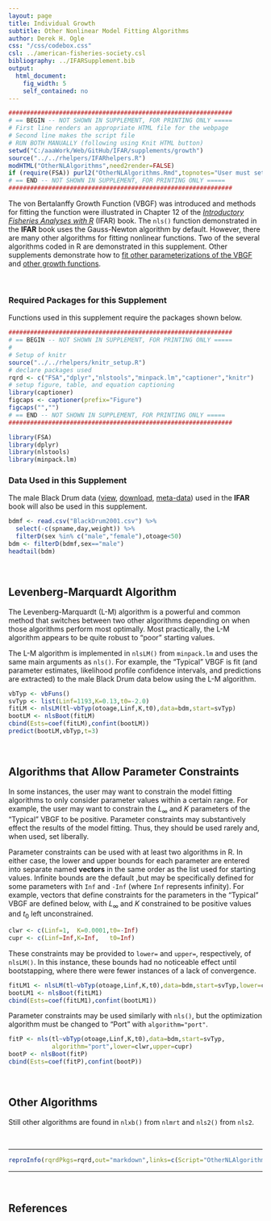 ```yaml
---
layout: page
title: Individual Growth
subtitle: Other Nonlinear Model Fitting Algorithms
author: Derek H. Ogle
css: "/css/codebox.css"
csl: ../american-fisheries-society.csl
bibliography: ../IFARSupplement.bib
output: 
  html_document: 
    fig_width: 5
    self_contained: no
---
```

```r
##############################################################
# == BEGIN -- NOT SHOWN IN SUPPLEMENT, FOR PRINTING ONLY =====
# First line renders an appropriate HTML file for the webpage
# Second line makes the script file
# RUN BOTH MANUALLY (following using Knit HTML button)
setwd("C:/aaaWork/Web/GitHub/IFAR/supplements/growth")
source("../../rhelpers/IFARhelpers.R")
modHTML("OtherNLAlgorithms",need2render=FALSE)
if (require(FSA)) purl2("OtherNLAlgorithms.Rmd",topnotes="User must set working directory appropriately.")
# == END -- NOT SHOWN IN SUPPLEMENT, FOR PRINTING ONLY =====
##############################################################
```

The von Bertalanffy Growth Function (VBGF) was introduced and methods for fitting the function were illustrated in Chapter 12 of the [*Introductory Fisheries Analyses with R*](http://derekogle.com/IFAR/) (IFAR) book.  The `nls()` function demonstrated in the **IFAR** book uses the Gauss-Newton algorithm by default.  However, there are many other algorithms for fitting nonlinear functions.  Two of the several algorithms coded in R are demonstrated in this supplement.  Other supplements demonstrate how to [fit other parameterizations of the VBGF](OtherVBGFParams.html) and [other growth functions](OtherGrowthFuns.html).

\ 

### Required Packages for this Supplement
Functions used in this supplement require the packages shown below.

```r
##############################################################
# == BEGIN -- NOT SHOWN IN SUPPLEMENT, FOR PRINTING ONLY =====
# 
# Setup of knitr
source("../../rhelpers/knitr_setup.R")
# declare packages used
rqrd <- c("FSA","dplyr","nlstools","minpack.lm","captioner","knitr")
# setup figure, table, and equation captioning
library(captioner)
figcaps <- captioner(prefix="Figure")
figcaps("","")
# == END -- NOT SHOWN IN SUPPLEMENT, FOR PRINTING ONLY =====
##############################################################
```
```r
library(FSA)
library(dplyr)
library(nlstools)
library(minpack.lm)
```

### Data Used in this Supplement
  
The male Black Drum data ([view](https://github.com/droglenc/FSAdata/blob/master/data-raw/BlackDrum2001.csv), [download](https://raw.githubusercontent.com/droglenc/FSAdata/master/data-raw/BlackDrum2001.csv), [meta-data](http://derekogle.com/fishR/data/data-html/BlackDrum2001.html)) used in the **IFAR** book will also be used in this supplement.
```r
bdmf <- read.csv("BlackDrum2001.csv") %>%
  select(-c(spname,day,weight)) %>%
  filterD(sex %in% c("male","female"),otoage<50)
bdm <- filterD(bdmf,sex=="male")
headtail(bdm)
```

\ 

## Levenberg-Marquardt Algorithm

The Levenberg-Marquardt (L-M) algorithm is a powerful and common method that switches between two other algorithms depending on when those algorithms perform most optimally.  Most practically, the L-M algorithm appears to be quite robust to "poor" starting values.

The L-M algorithm is implemented in `nlsLM()` from `minpack.lm` and uses the same main arguments as `nls()`.  For example, the "Typical" VBGF is fit (and parameter estimates, likelihood profile confidence intervals, and predictions are extracted) to the male Black Drum data below using the L-M algorithm.

```r
vbTyp <- vbFuns()
svTyp <- list(Linf=1193,K=0.13,t0=-2.0)
fitLM <- nlsLM(tl~vbTyp(otoage,Linf,K,t0),data=bdm,start=svTyp)
bootLM <- nlsBoot(fitLM)
cbind(Ests=coef(fitLM),confint(bootLM))
predict(bootLM,vbTyp,t=3)
```

\ 

## Algorithms that Allow Parameter Constraints

In some instances, the user may want to constrain the model fitting algorithms to only consider parameter values within a certain range.  For example, the user may want to constrain the $L_{\infty}$ and $K$ parameters of the "Typical" VBGF to be positive.  Parameter constraints may substantively effect the results of the model fitting.  Thus, they should be used rarely and, when used, set liberally.

Parameter constraints can be used with at least two algorithms in R.  In either case, the lower and upper bounds for each parameter are entered into separate named **vectors** in the same order as the list used for starting values.  Infinite bounds are the default ,but may be specifically defined for some parameters with `Inf` and `-Inf` (where `Inf` represents infinity).  For example, vectors that define constraints for the parameters in the "Typical" VBGF are defined below, with $L_\infty$ and $K$ constrained to be positive values and $t_{0}$ left unconstrained.
```r
clwr <- c(Linf=1,  K=0.0001,t0=-Inf)
cupr <- c(Linf=Inf,K=Inf,   t0=Inf)
```

These constraints may be provided to `lower=` and `upper=`, respectively, of `nlsLM()`.  In this instance, these bounds had no noticeable effect until bootstapping, where there were fewer instances of a lack of convergence.
```r
fitLM1 <- nlsLM(tl~vbTyp(otoage,Linf,K,t0),data=bdm,start=svTyp,lower=clwr,upper=cupr)
bootLM1 <- nlsBoot(fitLM1)
cbind(Ests=coef(fitLM1),confint(bootLM1))
```

Parameter constraints may be used similarly with `nls()`, but the optimization algorithm must be changed to "Port" with `algorithm="port"`.
```r
fitP <- nls(tl~vbTyp(otoage,Linf,K,t0),data=bdm,start=svTyp,
            algorithm="port",lower=clwr,upper=cupr)
bootP <- nlsBoot(fitP)
cbind(Ests=coef(fitP),confint(bootP))
```

\ 

## Other Algorithms

Still other algorithms are found in `nlxb()` from `nlmrt` and `nls2()` from `nls2`.

\ 

--------------------------------------------------------------

```r
reproInfo(rqrdPkgs=rqrd,out="markdown",links=c(Script="OtherNLAlgorithms.R",RMarkdown="OtherNLAlgorithms.Rmd"))
```

--------------------------------------------------------------

\ 

## References
